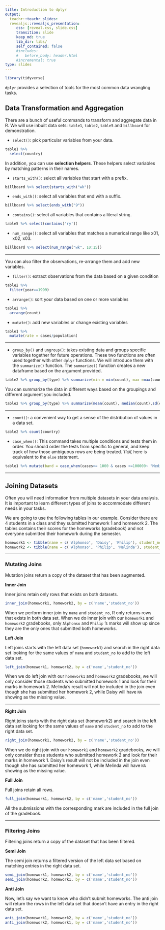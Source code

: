 ```yaml
---
title: Introduction to dplyr
output:
  teachr::teachr_slides:
  revealjs::revealjs_presentation:
     css: [reveal.css, slide.css]
     transition: slide
     keep_md: true
     lib_dir: libs/
     self_contained: false
     #includes: 
     #   before_body: header.html
     #incremental: true
type: slides
---
```

```r
library(tidyverse)
```

`dplyr` provides a selection of tools for the most common data wrangling tasks.

## Data Transformation and Aggregation

There are a bunch of useful commands to transform and aggregate data in R. We will use inbuilt data sets: `table1`, `table2`, `table5` and `billboard` for demonstration.

- `select()`: pick particular variables from your data.

```r
table1 %>%
  select(country)
```

In addition, you can use **selection helpers**. These helpers select variables by matching patterns in their names. 

- `starts_with()`: select all variables that start with a prefix.
```r
billboard %>% select(starts_with("wk"))
```

- `ends_with()`: select all variables that end with a suffix.
```r
billboard %>% select(ends_with("9"))
```

- `contains()`: select all variables that contains a literal string.
```r
table5 %>% select(contains('ry'))
```

- `num_range()`: select all variables that matches a numerical range like x01, x02, x03.
```r
billboard %>% select(num_range("wk", 10:15))
```

---


You can also filter the observations, re-arrange them and add new variables.


- `filter()`: extract observations from the data based on a given condition
```r
table2 %>%
  filter(year==1999)
```

- `arrange()`: sort your data based on one or more variables
```r
table2 %>%
  arrange(count)
```

- `mutate()`: add new variables or change existing variables
```r
table1 %>%
  mutate(rate = cases/population)
```


---


- `group_by()` and `ungroup()`: takes existing data and groups specific variables together for future operations. These two functions are often used together with other `dplyr` functions. We will introduce them with the `summarize()` function. The `summarize()` function creates a new dataframe based on the argument provided.

```r
table2 %>% group_by(type) %>% summarize(min = min(count), max =max(count))
```

You can summarize the data in different ways based on the groupings and different argument you included.
```r
table2 %>% group_by(type) %>% summarize(mean(count), median(count),sd(count))
```

---

- `count()`: a convenient way to get a sense of the distribution of values in a data set.
```r
table2 %>% count(country)
```

- `case_when()`: This command takes multiple conditions and tests them in order. You should order the tests from specific to general, and keep track of how those ambiguous rows are being treated. `TRUE` here is equivalent to the `else` statement.

```r
table1 %>% mutate(band = case_when(cases>= 1000 & cases <=100000~ "Medium", cases > 100000 ~ "High", TRUE ~ "Low"))
```

---

## Joining Datasets

Often you will need information from multiple datasets in your data analysis. It is important to learn different types of joins to accommodate different needs in your tasks.

We are going to use the following tables in our example. Consider there are 4 students in a class and they submitted homework 1 and homework 2. The tables contains their scores for the homeworks (gradebook) and not everyone submitted their homework during the semester.

```r
homework1 <- tibble(name = c('Alphonso', 'Daisy', 'Philip'), student_no = c(456,100,102), marks = c(80, 65, 34))
homework2 <- tibble(name = c('Alphonso', 'Philip', 'Melinda'), student_no = c(456,102,432), marks = c(85, 97, 56))
```

---


### Mutating Joins

Mutation joins return a copy of the dataset that has been augmented.

**Inner Join**

Inner joins retain only rows that exists on both datasets.
```r
inner_join(homework1, homework2, by = c('name','student_no'))
```
When we perform inner join by `name` and `student_no`, R only returns rows that exists in both data set. When we do inner join with our `homework1` and `homework2` gradebooks, only `Alphonso` and `Philip` 's marks will show up since they are the only ones that submitted both homeworks.

**Left Join**

Left joins starts with the left data set (`homework1`) and search in the right data set looking for the same values of `name` and `student_no` to add to the left data set. 
```r
left_join(homework1, homework2, by = c('name','student_no'))
```
When we do left join with our `homework1` and `homework2` gradebooks, we will only consider those students who submitted homework 1 and look for their marks in homework 2. Melinda's result will not be included in the join even though she has submitted her homework 2, while Daisy will have `NA` showing as the missing value.

---

**Right Join**

Right joins starts with the right data set (homework2) and search in the left data set looking for the same values of `name` and `student_no` to add to the right data set.
```r
right_join(homework1, homework2, by = c('name','student_no'))
```
When we do right join with our `homework1` and `homework2` gradebooks, we will only consider those students who submitted homework 2 and look for their marks in homework 1. Daisy's result will not be included in the join even though she has submitted her homework 1, while Melinda will have `NA` showing as the missing value.


**Full Join**

Full joins retain all rows.
```r
full_join(homework1, homework2, by = c('name','student_no'))
```
All the submissions with the corresponding mark are included in the full join of the gradebook.

---

### Filtering Joins

Filtering joins return a copy of the dataset that has been filtered.

**Semi Join**

The semi join returns a filtered version of the left data set based on matching entries in the right data set.
```r
semi_join(homework1, homework2, by = c('name','student_no'))
semi_join(homework2, homework1, by = c('name','student_no'))
```

**Anti Join**

Now, let's say we want to know who didn't submit homeworks. The anti join will return the rows in the left data set that doesn't have an entry in the right data set.
```r
anti_join(homework1, homework2, by = c('name','student_no'))
anti_join(homework2, homework1, by = c('name','student_no'))
```
